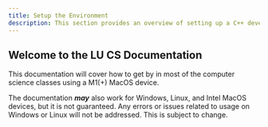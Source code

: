 ```yaml
---
title: Setup the Environment
description: This section provides an overview of setting up a C++ development envrionment.
---
```

## Welcome to the LU CS Documentation

This documentation will cover how to get by in most of the computer science classes using a M1(+) MacOS device.

The documentation ***may*** also work for Windows, Linux, and Intel MacOS devices, but it is not guaranteed. Any errors or issues related to usage on Windows or Linux will not be addressed. This is subject to change.
